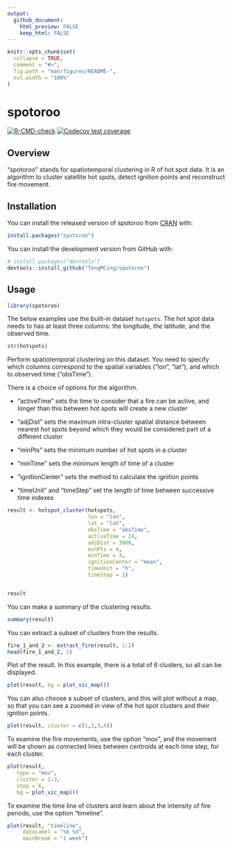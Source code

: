 ```yaml
---
output: 
  github_document:
    html_preview: FALSE
    keep_html: FALSE
---
```


<!-- README.md is generated from README.Rmd. Please edit that file -->

```r
knitr::opts_chunk$set(
  collapse = TRUE,
  comment = "#>",
  fig.path = "man/figures/README-",
  out.width = "100%"
)
```

# spotoroo

<!-- badges: start -->
[![R-CMD-check](https://github.com/TengMCing/spotoroo/workflows/R-CMD-check/badge.svg)](https://github.com/TengMCing/spotoroo/actions)
[![Codecov test coverage](https://codecov.io/gh/TengMCing/spotoroo/branch/master/graph/badge.svg)](https://codecov.io/gh/TengMCing/spotoroo?branch=master)
<!-- badges: end -->

## Overview 

"spotoroo" stands for spatiotemporal clustering in R of hot spot data. It is an algorithm to cluster satellite hot spots, detect ignition points and reconstruct fire movement.

## Installation

You can install the released version of spotoroo from [CRAN](https://CRAN.R-project.org) with:

``` r
install.packages("spotoroo")
```

You can install the development version from GitHub with:

``` r
# install.packages("devtools")
devtools::install_github("TengMCing/spotoroo")
```
## Usage

```r
library(spotoroo)
```

The below examples use the built-in dataset `hotspots`. The hot spot data needs to has at least three columns: the longitude, the latitude, and the observed time.

```r
str(hotspots)
```

Perform spatiotemporal clustering on this dataset. You need to specify which columns correspond to the spatial variables ("lon", "lat"), and which to observed time ("obsTime"). 

There is a choice of options for the algorithm. 

- "activeTime" sets the time to consider that a fire can be active, and longer than this between hot spots will create a new cluster 

- "adjDist" sets the maximum intra-cluster spatial distance between nearest hot spots beyond which they would be considered part of a different cluster 

- "minPts" sets the minimum number of hot spots in a cluster

- "minTime" sets the minimum length of time of a cluster

- "ignitionCenter" sets the method to calculate the ignition points

- "timeUnit" and "timeStep" set the length of time between successive time indexes

```r
result <- hotspot_cluster(hotspots,
                          lon = "lon",
                          lat = "lat",
                          obsTime = "obsTime",
                          activeTime = 24,
                          adjDist = 3000,
                          minPts = 4,
                          minTime = 3,
                          ignitionCenter = "mean",
                          timeUnit = "h",
                          timeStep = 1)


result
```


You can make a summary of the clustering results.

```r
summary(result)
```

You can extract a subset of clusters from the results.

```r
fire_1_and_2 <- extract_fire(result, 1:2)
head(fire_1_and_2, 2)
```


Plot of the result. In this example, there is a total of 6 clusters, so all can be displayed. 

```r
plot(result, bg = plot_vic_map())
```

You can also choose a subset of clusters, and this will plot without a map, so that you can see a zoomed in view of the hot spot clusters and their ignition points. 

```r
plot(result, cluster = c(1,2,3,4))
```

To examine the fire movements, use the option "mov", and the movement will be shown as connected lines between centroids at each time step, for each cluster.  

```r
plot(result,
   type = "mov",
   cluster = 1:3,
   step = 6,
   bg = plot_vic_map())
```


To examine the time line of clusters and learn about the intensity of fire periods, use the option "timeline".

```r
plot(result, "timeline", 
     dateLabel = "%b %d", 
     mainBreak = "1 week")
```

